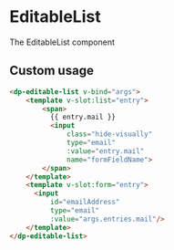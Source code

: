 
<Meta
    title="Components/EditableList"
    component={DpEditableList}
/>

# EditableList

The EditableList component

## Custom usage

```html
<dp-editable-list v-bind="args">
    <template v-slot:list="entry">
        <span>
          {{ entry.mail }}
          <input
              class="hide-visually"
              type="email"
              :value="entry.mail"
              name="formFieldName">
        </span>
    </template>
    <template v-slot:form="entry">
      <input
          id="emailAddress"
          type="email"
          :value="args.entries.mail"/>
    </template>
</dp-editable-list>
```
